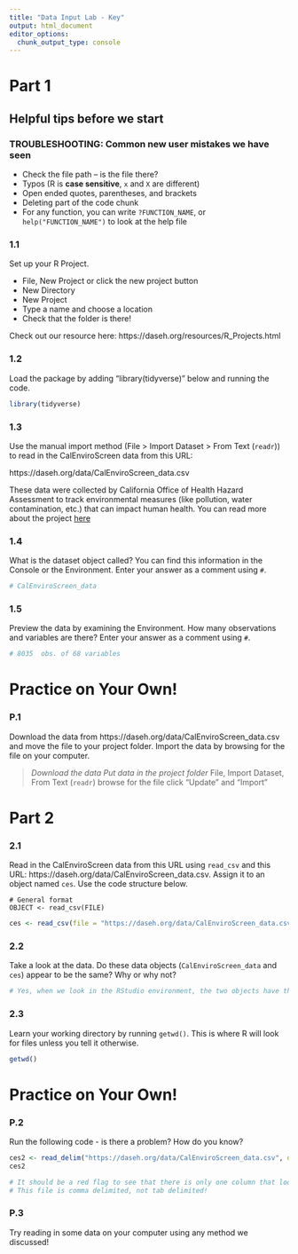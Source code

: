 ```yaml
---
title: "Data Input Lab - Key"
output: html_document
editor_options: 
  chunk_output_type: console
---
```


# Part 1

## Helpful tips before we start

### TROUBLESHOOTING: Common new user mistakes we have seen

- Check the file path -- is the file there?  
- Typos (R is **case sensitive**, `x` and `X` are different)  
- Open ended quotes, parentheses, and brackets     
- Deleting part of the code chunk  
- For any function, you can write `?FUNCTION_NAME`, or `help("FUNCTION_NAME")` to look at the help file

### 1.1

Set up your R Project.

* File, New Project or click the new project button  
* New Directory  
* New Project  
* Type a name and choose a location  
* Check that the folder is there!  

Check out our resource here: https://daseh.org/resources/R_Projects.html

### 1.2 

Load the package by adding "library(tidyverse)" below and running the code.

```r
library(tidyverse)
```

### 1.3

Use the manual import method (File > Import Dataset > From Text (`readr`)) to read in the CalEnviroScreen data from this URL:

https://daseh.org/data/CalEnviroScreen_data.csv

These data were collected by California Office of Health Hazard Assessment to track environmental measures (like pollution, water contamination, etc.) that can impact human health. You can read more about the project [here](https://calenviroscreen-oehha.hub.arcgis.com/)

### 1.4

What is the dataset object called? You can find this information in the Console or the Environment. Enter your answer as a comment using `#`.

```r
# CalEnviroScreen_data
```

### 1.5

Preview the data by examining the Environment. How many observations and variables are there? Enter your answer as a comment using `#`.

```r
# 8035  obs. of 68 variables
```

# Practice on Your Own!

### P.1

Download the data from https://daseh.org/data/CalEnviroScreen_data.csv and move the file to your project folder. Import the data by browsing for the file on your computer.

> *Download the data*
> *Put data in the project folder*
> File, Import Dataset, From Text (`readr`)
> browse for the file
> click "Update" and "Import"


# Part 2

### 2.1

Read in the CalEnviroScreen data from this URL using `read_csv` and this URL: https://daseh.org/data/CalEnviroScreen_data.csv. Assign it to an object named `ces`. Use the code structure below.

```
# General format
OBJECT <- read_csv(FILE)
```

```r
ces <- read_csv(file = "https://daseh.org/data/CalEnviroScreen_data.csv")
```

### 2.2

Take a look at the data. Do these data objects (`CalEnviroScreen_data` and `ces`) appear to be the same? Why or why not?

```r
# Yes, when we look in the RStudio environment, the two objects have the same dimensions. If we use the View() or str() functions, we can also see in more detail that the data is the same.
```

### 2.3

Learn your working directory by running `getwd()`. This is where R will look for files unless you tell it otherwise.

```r
getwd()
```


# Practice on Your Own!

### P.2

Run the following code - is there a problem? How do you know?

```r
ces2 <- read_delim("https://daseh.org/data/CalEnviroScreen_data.csv", delim = "\t")
ces2
```

```r
# It should be a red flag to see that there is only one column that looks like: ,CensusTract,CaliforniaCounty,ZIP,Longitude,Latitude,ApproxLocation,CES4.0Score,CES4.0Percentile,CES4.0PercRange,Ozone,O
# This file is comma delimited, not tab delimited!
```

### P.3

Try reading in some data on your computer using any method we discussed!
